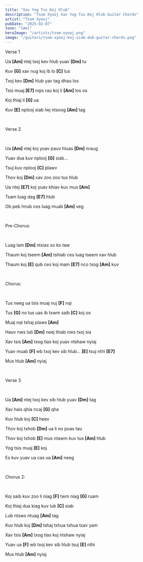 ```yaml
---
title: "Xav Yog Tus Koj Hlub"
description: "Tsom Xyooj Xav Yog Tus Koj Hlub Guitar Chords"
artist: "Tsom Xyooj"
pubDate: "2025-02-07"
tone: "[Am]"
heroImage: "/artists/tsom-xyooj.png"
image: "/guitars/tsom-xyooj-koj-siab-dub-guitar-chords.png"
---
```


Verse 1

Ua <b>[Am]</b> ntej txoj kev hlub yuav <b>[Dm]</b> tu

Kuv <b>[G]</b> xav nug koj ib lo <b>[C]</b> lus

Txoj kev <b>[Dm]</b> hlub yav tag dhau los

Tsis muaj <b>[E7]</b> nqis rau koj li <b>[Am]</b> los os

Koj thiaj li <b>[G]</b> ua

Kuv <b>[E]</b> nplooj siab lwj ntsoog <b>[Am]</b> tag

<br />

Verse 2

<br />

Ua <b>[Am]</b> ntej koj yuav pauv hluas <b>[Dm]</b> nraug

Yuav dua kuv nplooj <b>[G]</b> siab…

Tsuj kuv nplooj <b>[C]</b> plawv

Thov koj <b>[Dm]</b> xav zoo zoo tus hlub

Ua ntej <b>[E7]</b> koj yuav khiav kuv mus <b>[Am]</b>

Tsam luag dag <b>[E7]</b> hlub

Ob peb hnub ces luag muab <b>[Am]</b> veg

<br />

Pre-Chorus:

<br />

Luag lam <b>[Dm]</b> ntxias so ko taw

Thaum koj tseem <b>[Am]</b> tshiab ces luag tseem xav hlub

Thaum koj <b>[E]</b> qub ces koj mam <b>[E7]</b> nco txog <b>[Am]</b> kuv

<br />

Chorus:

<br />

Tus neeg ua tsis muaj nuj <b>[F]</b> nqi

Tus <b>[G]</b> no tus uas ib txwm saib <b>[C]</b> koj os

Muaj nqi tshaj plaws <b>[Am]</b>

Hauv nws lub <b>[Dm]</b> neej thiab nws txoj sia

Xav tsis <b>[Am]</b> txog tias koj yuav ntshaw nyiaj

Yuav muab <b>[F]</b> wb txoj kev sib hlub… <b>[E]</b> tsuj nthi <b>[E7]</b>

Mus hlub <b>[Am]</b> nyiaj

<br />

Verse 3

<br />

Ua <b>[Am]</b> ntej txoj kev sib hlub yuav <b>[Dm]</b> tag

Xav hais qhia ncaj <b>[G]</b> qha

Kuv hlub koj <b>[C]</b> heev

Thov koj txhob <b>[Dm]</b> ua li no puas tau

Thov koj txhob <b>[E]</b> mus ntawm kuv tus <b>[Am]</b> hlub

Yog tsis muaj <b>[E]</b> koj

Es kuv yuav ua cas ua <b>[Am]</b> neeg

<br />

Chorus 2:

<br />

Koj saib kuv zoo li niag <b>[F]</b> twm niag <b>[G]</b> ruam

Koj thiaj dua kiag kuv lub <b>[C]</b> siab

Lub ntsws ntuag <b>[Am]</b> tag

Kuv hlub koj <b>[Dm]</b> tshaj txhua txhua tsav yam

Xav tsis <b>[Am]</b> txog tias koj ntshaw nyiaj

Yuav ua <b>[F]</b> wb txoj kev sib hlub tsuj <b>[E]</b> nthi

Mus hlub <b>[Am]</b> nyiaj
